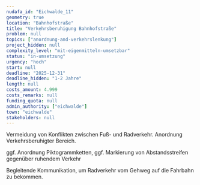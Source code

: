 ```yaml
---
nudafa_id: "Eichwalde_11"
geometry: true
location: "Bahnhofstraße"
title: "Verkehrsberuhigung Bahnhofstraße"
problem: null
topics: ["anordnung-and-verkehrslenkung"]
project_hidden: null
complexity_level: "mit-eigenmitteln-umsetzbar"
status: "in-umsetzung"
urgency: "hoch"
start: null
deadline: "2025-12-31"
deadline_hidden: "1-2 Jahre"
length: null
costs_amount: 4.999
costs_remarks: null
funding_quota: null
admin_authority: ["eichwalde"]
town: "eichwalde"
stakeholders: null
---
```

Vermeidung von Konflikten zwischen Fuß- und Radverkehr. Anordnung Verkehrsberuhigter Bereich. 

ggf. Anordnung Piktogrammketten, ggf. Markierung von Abstandsstreifen gegenüber ruhendem Verkehr

Begleitende Kommunikation, um Radverkehr vom Gehweg auf die Fahrbahn zu bekommen. 
